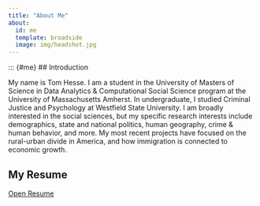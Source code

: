 ```yaml
---
title: "About Me"
about:
  id: me
  template: broadside
  image: img/headshot.jpg
---
```


::: {#me}
## Introduction

My name is Tom Hesse. I am a student in the University of Masters of Science in Data Analytics & Computational Social Science program at the University of Massachusetts Amherst. In undergraduate, I studied Criminal Justice and Psychology at Westfield State University. I am broadly interested in the social sciences, but my specific research interests include demographics, state and national politics, human geography, crime & human behavior, and more. My most recent projects have focused on the rural-urban divide in America, and how immigration is connected to economic growth.

## My Resume

<a href="files/tom_hesse_resume.pdf" target="_blank">Open Resume</a>

